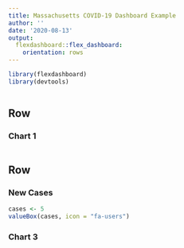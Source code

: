 ```yaml
---
title: Massachusetts COVID-19 Dashboard Example
author: ''
date: '2020-08-13'
output: 
  flexdashboard::flex_dashboard:
    orientation: rows
---
```

```r
library(flexdashboard)
library(devtools)

```

```r

```


Row
-------------------------------------
    
### Chart 1
    
```r

```
   
Row
-------------------------------------
    
### New Cases
    
```r
cases <- 5
valueBox(cases, icon = "fa-users")
```
    
### Chart 3

```r

```